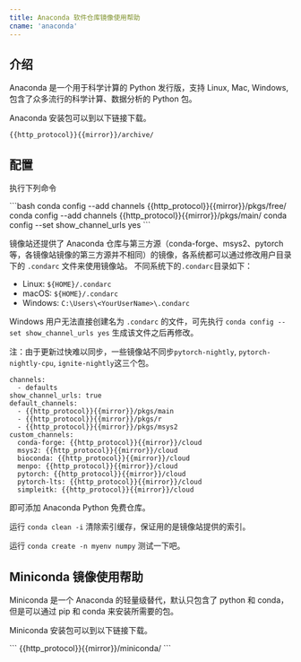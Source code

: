 ```yaml
---
title: Anaconda 软件仓库镜像使用帮助
cname: 'anaconda'
---
```


## 介绍

Anaconda 是一个用于科学计算的 Python 发行版，支持 Linux, Mac, Windows, 包含了众多流行的科学计算、数据分析的 Python 包。

Anaconda 安装包可以到以下链接下载。

<CodeBlock>

```
{{http_protocol}}{{mirror}}/archive/
```

</CodeBlock>

## 配置

执行下列命令

<CodeBlock>
```bash
conda config --add channels {{http_protocol}}{{mirror}}/pkgs/free/
conda config --add channels {{http_protocol}}{{mirror}}/pkgs/main/
conda config --set show_channel_urls yes
```
</CodeBlock>

镜像站还提供了 Anaconda 仓库与第三方源（conda-forge、msys2、pytorch等，各镜像站镜像的第三方源并不相同）的镜像，各系统都可以通过修改用户目录下的 `.condarc` 文件来使用镜像站。
不同系统下的`.condarc`目录如下：
- Linux: `${HOME}/.condarc`
- macOS: `${HOME}/.condarc`
- Windows: `C:\Users\<YourUserName>\.condarc`

Windows 用户无法直接创建名为 `.condarc` 的文件，可先执行 `conda config --set show_channel_urls yes` 生成该文件之后再修改。

注：由于更新过快难以同步，一些镜像站不同步`pytorch-nightly`, `pytorch-nightly-cpu`, `ignite-nightly`这三个包。

<CodeBlock>

```
channels:
  - defaults
show_channel_urls: true
default_channels:
  - {{http_protocol}}{{mirror}}/pkgs/main
  - {{http_protocol}}{{mirror}}/pkgs/r
  - {{http_protocol}}{{mirror}}/pkgs/msys2
custom_channels:
  conda-forge: {{http_protocol}}{{mirror}}/cloud
  msys2: {{http_protocol}}{{mirror}}/cloud
  bioconda: {{http_protocol}}{{mirror}}/cloud
  menpo: {{http_protocol}}{{mirror}}/cloud
  pytorch: {{http_protocol}}{{mirror}}/cloud
  pytorch-lts: {{http_protocol}}{{mirror}}/cloud
  simpleitk: {{http_protocol}}{{mirror}}/cloud
```

</CodeBlock>

即可添加 Anaconda Python 免费仓库。

运行 `conda clean -i` 清除索引缓存，保证用的是镜像站提供的索引。

运行 `conda create -n myenv numpy` 测试一下吧。

## Miniconda 镜像使用帮助

Miniconda 是一个 Anaconda 的轻量级替代，默认只包含了 python 和 conda，但是可以通过 pip 和 conda 来安装所需要的包。

Miniconda 安装包可以到以下链接下载。

<CodeBlock>
```
{{http_protocol}}{{mirror}}/miniconda/
```
</CodeBlock>
